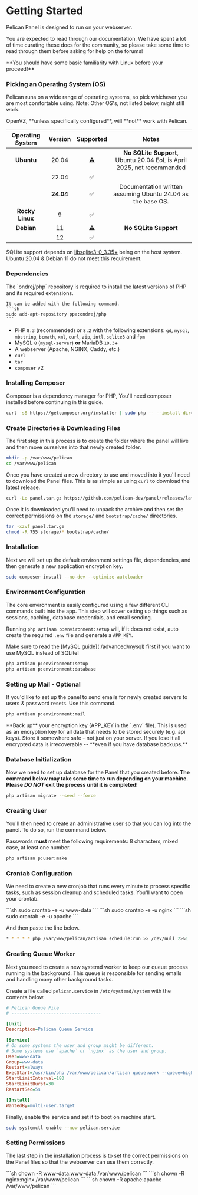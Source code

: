 
# Getting Started

Pelican Panel is designed to run on your webserver.

You are expected to read through our documentation.
We have spent a lot of time curating these docs for the community,
so please take some time to read through them before asking for help on the forums!

<Admonition type="danger">
    **You should have some basic familiarity with Linux before your proceed!**
</Admonition>

### Picking an Operating System (OS)

Pelican runs on a wide range of operating systems, so pick whichever you are most comfortable using. Note: Other OS's, not listed below, might still work. 

<Admonition type="warning">
    OpenVZ, **unless specifically configured**, will **not** work with Pelican.  
</Admonition>

| Operating System | Version | Supported | Notes                                                                 |
|:----------------:|:-------:|:---------:|:---------------------------------------------------------------------:|
| **Ubuntu**       | 20.04   |     ⚠️︎    | **No SQLite Support**, Ubuntu 20.04 EoL is April 2025, not recommended|
|                  | 22.04   |     ✅︎  |                                                                       |
|                  |**24.04**|     ✅︎  | Documentation written assuming Ubuntu 24.04 as the base OS.           |
| **Rocky Linux**  | 9       |     ✅︎  |                                                                       |
| **Debian**       | 11      |     ⚠️    | **No SQLite Support**                                                 |
|                  | 12      |     ✅︎  |                                                                       |

SQLite support depends on [libsqlite3-0_3.35+](https://pkgs.org/download/libsqlite3-0) being on the host system.
Ubuntu 20.04 & Debian 11 do not meet this requirement.

### Dependencies
<Admonition type="warning">
    The `ondrej/php` repository is required to install the latest versions of PHP and its required extensions.

    It can be added with the following command.
    ```sh
    sudo add-apt-repository ppa:ondrej/php
    ```
</Admonition>

* PHP `8.3` (recommended) or `8.2` with the following extensions: `gd`, `mysql`, `mbstring`, `bcmath`, `xml`, `curl`, `zip`, `intl`, `sqlite3` and `fpm`
* MySQL `8` (`mysql-server`) **or** MariaDB `10.3`+
* A webserver (Apache, NGINX, Caddy, etc.)
* `curl`
* `tar`
* `composer` v2

### Installing Composer

Composer is a dependency manager for PHP, You'll need composer installed before continuing in this guide.

``` bash
curl -sS https://getcomposer.org/installer | sudo php -- --install-dir=/usr/local/bin --filename=composer
```


### Create Directories & Downloading Files

The first step in this process is to create the folder where the panel will live and then move ourselves into that
newly created folder.

```sh
mkdir -p /var/www/pelican
cd /var/www/pelican
```

Once you have created a new directory to use and moved into it you'll need to download the Panel files. This
is as simple as using `curl` to download the latest release.
```sh
curl -Lo panel.tar.gz https://github.com/pelican-dev/panel/releases/latest/download/panel.tar.gz
```
Once it is downloaded you'll need to unpack the archive and then set the correct permissions on the `storage/` and `bootstrap/cache/` directories.

```sh
tar -xzvf panel.tar.gz
chmod -R 755 storage/* bootstrap/cache/
```

### Installation

Next we will set up the default environment settings file, dependencies, and then generate a new application encryption key.

```sh
sudo composer install --no-dev --optimize-autoloader
```

### Environment Configuration

The core environment is easily configured using a few different CLI commands built into the app. This step
will cover setting up things such as sessions, caching, database credentials, and email sending.

Running `php artisan p:environment:setup` will, if it does not exist, auto create the required `.env` file and generate a `APP_KEY`.

<Admonition type="info">
    Make sure to read the [MySQL guide](./advanced/mysql) first if you want to use MySQL instead of SQLite!
</Admonition>

```sh
php artisan p:environment:setup
php artisan p:environment:database
```
### Setting up Mail - Optional

If you'd like to set up the panel to send emails for newly created servers to users & password resets. Use this command.

```sh
php artisan p:environment:mail
```
<Admonition type="warning">
    **Back up** your encryption key (APP_KEY in the `.env` file). This is used as an encryption key for all data that needs to be stored securely (e.g. api keys).
    Store it somewhere safe - not just on your server. If you lose it all encrypted data is irrecoverable -- **even if you have database backups.**
</Admonition>

### Database Initialization 

Now we need to set up database for the Panel that you created before.
**The command below may take some time to run depending on your machine.
Please _DO NOT_ exit the process until it is completed!**

```sh
php artisan migrate --seed --force
```

### Creating User

You'll then need to create an administrative user so that you can log into the panel. To do so, run the command below.

Passwords **must** meet the following requirements: 8 characters, mixed case, at least one number.

```sh
php artisan p:user:make
```

### Crontab Configuration

We need to create a new cronjob that runs every minute to process specific tasks, such as session cleanup and scheduled tasks.
You'll want to open your crontab.

<Tabs groupId="webserver">
    <TabItem value='NGINX/Apache'>
        ```sh
        sudo crontab -e -u www-data
        ```
    </TabItem>
    <TabItem value='Rocky Linux NGINX'>
        ```sh 
        sudo crontab -e -u nginx
        ```
    </TabItem>
    <TabItem value='Rocky Linux Apache'>
        ```sh 
        sudo crontab -e -u apache
        ```
    </TabItem>
</Tabs>

And then paste the line below.

```sh
* * * * * php /var/www/pelican/artisan schedule:run >> /dev/null 2>&1
```

### Creating Queue Worker

Next you need to create a new systemd worker to keep our queue process running in the background. This queue is responsible
for sending emails and handling many other background tasks.

Create a file called `pelican.service` in `/etc/systemd/system` with the contents below.

```ini {10,11} title="/etc/systemd/system/pelican.service"
# Pelican Queue File
# ----------------------------------

[Unit]
Description=Pelican Queue Service

[Service]
# On some systems the user and group might be different.
# Some systems use `apache` or `nginx` as the user and group.
User=www-data
Group=www-data
Restart=always
ExecStart=/usr/bin/php /var/www/pelican/artisan queue:work --queue=high,standard,low --tries=3
StartLimitInterval=180
StartLimitBurst=30
RestartSec=5s

[Install]
WantedBy=multi-user.target
```

Finally, enable the service and set it to boot on machine start.

```sh
sudo systemctl enable --now pelican.service
```

### Setting Permissions

The last step in the installation process is to set the correct permissions on the Panel files so that the webserver can
use them correctly.

<Tabs groupId="webserver">
    <TabItem value='NGINX/Apache'>
        ```sh
        chown -R www-data:www-data /var/www/pelican 
        ```
    </TabItem>
    <TabItem value='Rocky Linux NGINX'>
        ```sh 
        chown -R nginx:nginx /var/www/pelican 
        ```
    </TabItem>
    <TabItem value='Rocky Linux Apache'>
        ```sh 
        chown -R apache:apache /var/www/pelican 
        ```
    </TabItem>
</Tabs>
